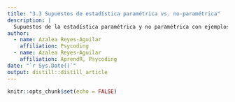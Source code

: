 ```yaml
---
title: "3.3 Supuestos de estadística paramétrica vs. no-paramétrica"
description: |
  Supuestos de la estadística paramétrica y no paramétrica con ejemplos
author:
  - name: Azalea Reyes-Aguilar
    affiliation: Psycoding
  - name: Azalea Reyes-Aguilar
    affiliation: AprendR, Psycoding
date: "`r Sys.Date()`"
output: distill::distill_article
---
```


```r
knitr::opts_chunk$set(echo = FALSE)
```


